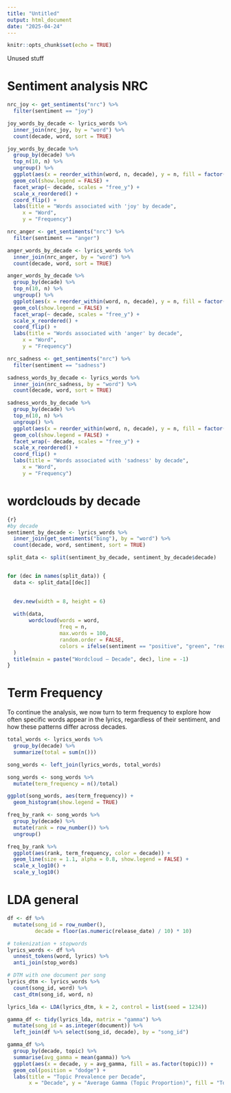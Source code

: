```yaml
---
title: "Untitled"
output: html_document
date: "2025-04-24"
---
```


```r
knitr::opts_chunk$set(echo = TRUE)
```

Unused stuff

# Sentiment analysis NRC 

```r
nrc_joy <- get_sentiments("nrc") %>% 
  filter(sentiment == "joy")

joy_words_by_decade <- lyrics_words %>%
  inner_join(nrc_joy, by = "word") %>%
  count(decade, word, sort = TRUE)

joy_words_by_decade %>% 
  group_by(decade) %>% 
  top_n(10, n) %>%  
  ungroup() %>% 
  ggplot(aes(x = reorder_within(word, n, decade), y = n, fill = factor(decade))) +
  geom_col(show.legend = FALSE) +
  facet_wrap(~ decade, scales = "free_y") +
  scale_x_reordered() +
  coord_flip() +
  labs(title = "Words associated with 'joy' by decade",
     x = "Word",
     y = "Frequency")
```

```r
nrc_anger <- get_sentiments("nrc") %>% 
  filter(sentiment == "anger")

anger_words_by_decade <- lyrics_words %>%
  inner_join(nrc_anger, by = "word") %>%
  count(decade, word, sort = TRUE)

anger_words_by_decade %>% 
  group_by(decade) %>% 
  top_n(10, n) %>%  
  ungroup() %>% 
  ggplot(aes(x = reorder_within(word, n, decade), y = n, fill = factor(decade))) +
  geom_col(show.legend = FALSE) +
  facet_wrap(~ decade, scales = "free_y") +
  scale_x_reordered() +
  coord_flip() +
  labs(title = "Words associated with 'anger' by decade",
     x = "Word",
     y = "Frequency")
```

```r
nrc_sadness <- get_sentiments("nrc") %>% 
  filter(sentiment == "sadness")

sadness_words_by_decade <- lyrics_words %>%
  inner_join(nrc_sadness, by = "word") %>%
  count(decade, word, sort = TRUE)

sadness_words_by_decade %>% 
  group_by(decade) %>% 
  top_n(10, n) %>%  
  ungroup() %>% 
  ggplot(aes(x = reorder_within(word, n, decade), y = n, fill = factor(decade))) +
  geom_col(show.legend = FALSE) +
  facet_wrap(~ decade, scales = "free_y") +
  scale_x_reordered() +
  coord_flip() +
  labs(title = "Words associated with 'sadness' by decade",
     x = "Word",
     y = "Frequency")
```

# wordclouds by decade 

```r
{r}
#by decade
sentiment_by_decade <- lyrics_words %>%
  inner_join(get_sentiments("bing"), by = "word") %>%
  count(decade, word, sentiment, sort = TRUE)

split_data <- split(sentiment_by_decade, sentiment_by_decade$decade)


for (dec in names(split_data)) {
  data <- split_data[[dec]]
  

  dev.new(width = 8, height = 6)  
  
  with(data,
       wordcloud(words = word,
                 freq = n,
                 max.words = 100,
                 random.order = FALSE,
                 colors = ifelse(sentiment == "positive", "green", "red"))
  )
  title(main = paste("Wordcloud – Decade", dec), line = -1)
}

```

# Term Frequency

To continue the analysis, we now turn to term frequency to explore how often specific words appear in the lyrics, regardless of their sentiment, and how these patterns differ across decades.

```r
total_words <- lyrics_words %>% 
  group_by(decade) %>% 
  summarize(total = sum(n()))

song_words <- left_join(lyrics_words, total_words)

song_words <- song_words %>%
  mutate(term_frequency = n()/total)

```

```r
ggplot(song_words, aes(term_frequency)) +
  geom_histogram(show.legend = TRUE) 
```

```r
freq_by_rank <- song_words %>% 
  group_by(decade) %>%  
  mutate(rank = row_number()) %>%
  ungroup()

freq_by_rank %>% 
  ggplot(aes(rank, term_frequency, color = decade)) + 
  geom_line(size = 1.1, alpha = 0.8, show.legend = FALSE) + 
  scale_x_log10() +
  scale_y_log10()
```

# LDA general 

```r
df <- df %>%
  mutate(song_id = row_number(),
         decade = floor(as.numeric(release_date) / 10) * 10)

# tokenization + stopwords
lyrics_words <- df %>%
  unnest_tokens(word, lyrics) %>%
  anti_join(stop_words)

# DTM with one document per song
lyrics_dtm <- lyrics_words %>%
  count(song_id, word) %>%
  cast_dtm(song_id, word, n)
```

```r
lyrics_lda <- LDA(lyrics_dtm, k = 2, control = list(seed = 1234))
```

```r
gamma_df <- tidy(lyrics_lda, matrix = "gamma") %>%
  mutate(song_id = as.integer(document)) %>%
  left_join(df %>% select(song_id, decade), by = "song_id")

```

```r
gamma_df %>%
  group_by(decade, topic) %>%
  summarise(avg_gamma = mean(gamma)) %>%
  ggplot(aes(x = decade, y = avg_gamma, fill = as.factor(topic))) +
  geom_col(position = "dodge") +
  labs(title = "Topic Prevalence per Decade",
       x = "Decade", y = "Average Gamma (Topic Proportion)", fill = "Topic")
```